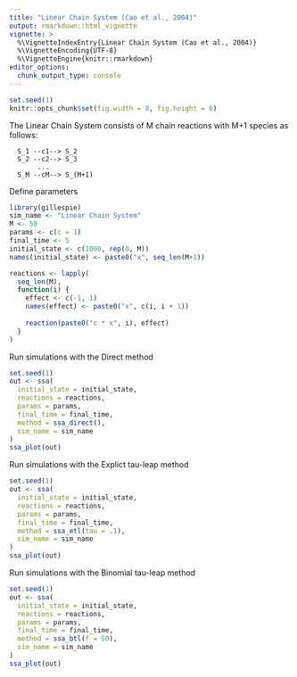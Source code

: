 ```yaml
---
title: "Linear Chain System (Cao et al., 2004)"
output: rmarkdown::html_vignette
vignette: >
  %\VignetteIndexEntry{Linear Chain System (Cao et al., 2004)}
  %\VignetteEncoding{UTF-8}
  %\VignetteEngine{knitr::rmarkdown}
editor_options: 
  chunk_output_type: console
---
```


<!-- github markdown built using 
rmarkdown::render("vignettes/linear_chain.Rmd", output_format = "github_document")
-->

```r
set.seed(1)
knitr::opts_chunk$set(fig.width = 8, fig.height = 6)
```

The Linear Chain System consists of M chain reactions with M+1 species as follows:

```
  S_1 --c1--> S_2
  S_2 --c2--> S_3
       ...
  S_M --cM--> S_(M+1)
```

Define parameters
```r
library(gillespie)
sim_name <- "Linear Chain System"
M <- 50
params <- c(c = 1)
final_time <- 5
initial_state <- c(1000, rep(0, M)) 
names(initial_state) <- paste0("x", seq_len(M+1))

reactions <- lapply(
  seq_len(M),
  function(i) {
    effect <- c(-1, 1)
    names(effect) <- paste0("x", c(i, i + 1))
    
    reaction(paste0("c * x", i), effect)
  }
)
```

Run simulations with the Direct method
```r
set.seed(1)
out <- ssa(
  initial_state = initial_state,
  reactions = reactions,
  params = params,
  final_time = final_time,
  method = ssa_direct(),
  sim_name = sim_name
) 
ssa_plot(out)
```

Run simulations with the Explict tau-leap method
```r
set.seed(1)
out <- ssa(
  initial_state = initial_state,
  reactions = reactions,
  params = params,
  final_time = final_time,
  method = ssa_etl(tau = .1),
  sim_name = sim_name
) 
ssa_plot(out)
```

Run simulations with the Binomial tau-leap method
```r
set.seed(1)
out <- ssa(
  initial_state = initial_state,
  reactions = reactions,
  params = params,
  final_time = final_time,
  method = ssa_btl(f = 50),
  sim_name = sim_name
) 
ssa_plot(out)
```
